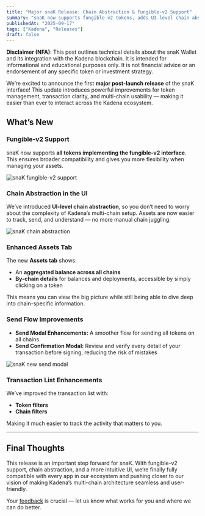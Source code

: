```yaml
---
title: "Major snaK Release: Chain Abstraction & Fungible-v2 Support"
summary: "snaK now supports fungible-v2 tokens, adds UI-level chain abstraction, and improves assets, send flow, and transaction filtering for a smoother multi-chain experience."
publishedAt: "2025-09-17"
tags: ["Kadena", "Releases"]
draft: false
---
```


<div className="disclaimer-box">

**Disclaimer (NFA)**: This post outlines technical details about the snaK Wallet and its integration with the Kadena blockchain. It is intended for informational and educational purposes only. It is not financial advice or an endorsement of any specific token or investment strategy.

</div>

<style jsx>{`
  .disclaimer-box {
    border-left: 4px solid #f0ad4e;
    background-color: rgba(240, 173, 78, 0.1);
    padding: 1rem;
    margin: 2rem 0;
    border-radius: 4px;
  }
`}</style>



We’re excited to announce the first **major post-launch release** of the snaK interface! This update introduces powerful improvements for token management, transaction clarity, and multi-chain usability — making it easier than ever to interact across the Kadena ecosystem.

## What’s New

### Fungible-v2 Support
snaK now supports **all tokens implementing the fungible-v2 interface**. This ensures broader compatibility and gives you more flexibility when managing your assets.

![snaK fungible-v2 support](/images/blog/snak-fung/fungible.png)

### Chain Abstraction in the UI
We’ve introduced **UI-level chain abstraction**, so you don’t need to worry about the complexity of Kadena’s multi-chain setup. Assets are now easier to track, send, and understand — no more manual chain juggling.

![snaK chain abstraction](/images/blog/snak-fung/chain-abs.png)

### Enhanced Assets Tab
The new **Assets tab** shows:
- An **aggregated balance across all chains**
- **By-chain details** for balances and deployments, accessible by simply clicking on a token

This means you can view the big picture while still being able to dive deep into chain-specific information.

### Send Flow Improvements
- **Send Modal Enhancements:** A smoother flow for sending all tokens on all chains
- **Send Confirmation Modal:** Review and verify every detail of your transaction before signing, reducing the risk of mistakes

![snaK new send modal](/images/blog/snak-fung/new-send.png)

### Transaction List Enhancements
We’ve improved the transaction list with:
- **Token filters**
- **Chain filters**

Making it much easier to track the activity that matters to you.

---

## Final Thoughts

This release is an important step forward for snaK. With fungible-v2 support, chain abstraction, and a more intuitive UI, we’re finally fully compatible with every app in our ecosystem and pushing closer to our vision of making Kadena’s multi-chain architecture seamless and user-friendly.

Your [feedback](https://docs.google.com/forms/d/e/1FAIpQLSd3UH7aVuLBGs8vAjc_dK45tpAV61HZjPdztIoj0N54n14Jhw/viewform?usp=dialog) is crucial — let us know what works for you and where we can do better.
